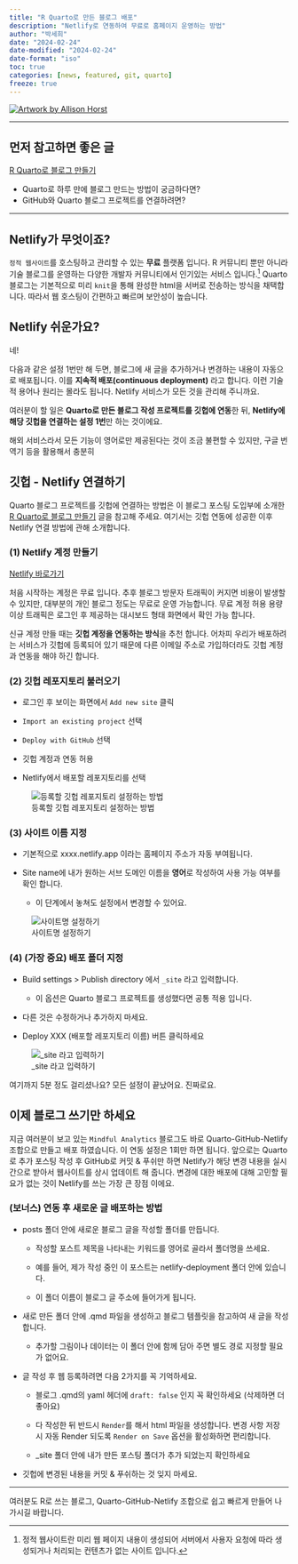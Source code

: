```yaml
---
title: "R Quarto로 만든 블로그 배포"
description: "Netlify로 연동하여 무료로 홈페이지 운영하는 방법"
author: "박세희"
date: "2024-02-24"
date-modified: "2024-02-24" 
date-format: "iso"
toc: true 
categories: [news, featured, git, quarto]
freeze: true 
---
```


::: {writing}
[![Artwork by Allison Horst](hello_quarto.webp)](https://allisonhorst.com/cetinkaya-rundel-lowndes-quarto-keynote)
:::

------------------------------------------------------------------------

## 먼저 참고하면 좋은 글

[R Quarto로 블로그 만들기](https://seheeopark.rbind.io/posts/quarto-blog/quarto-blog)

-   Quarto로 하루 만에 블로그 만드는 방법이 궁금하다면?
-   GitHub와 Quarto 블로그 프로젝트를 연결하려면?

------------------------------------------------------------------------

## Netlify가 무엇이죠? 

`정적 웹사이트`를 호스팅하고 관리할 수 있는 **무료** 플랫폼 입니다. R 커뮤니티 뿐만 아니라 기술 블로그를 운영하는 다양한 개발자 커뮤니티에서 인기있는 서비스 입니다.[^1] Quarto 블로그는 기본적으로 미리 `knit`을 통해 완성한 html을 서버로 전송하는 방식을 채택합니다. 따라서 웹 호스팅이 간편하고 빠르며 보안성이 높습니다.

[^1]: 정적 웹사이트란 미리 웹 페이지 내용이 생성되어 서버에서 사용자 요청에 따라 생성되거나 처리되는 컨텐츠가 없는 사이트 입니다.

## Netlify 쉬운가요? 

네!

다음과 같은 설정 1번만 해 두면, 블로그에 새 글을 추가하거나 변경하는 내용이 자동으로 배포됩니다. 이를 **지속적 배포(continuous deployment)** 라고 합니다. 이런 기술적 용어나 원리는 몰라도 됩니다. Netlify 서비스가 모든 것을 관리해 주니까요.

여러분이 할 일은 **Quarto로 만든 블로그 작성 프로젝트를 깃헙에 연동**한 뒤, **Netlify에 해당 깃헙을 연결하는 설정 1번**만 하는 것이에요.

해외 서비스라서 모든 기능이 영어로만 제공된다는 것이 조금 불편할 수 있지만, 구글 번역기 등을 활용해서 충분히

## 깃헙 - Netlify 연결하기 

Quarto 블로그 프로젝트를 깃헙에 연결하는 방법은 이 블로그 포스팅 도입부에 소개한 [R Quarto로 블로그 만들기](https://seheeopark.rbind.io/posts/quarto-blog/quarto-blog) 글을 참고해 주세요. 여기서는 깃헙 연동에 성공한 이후 Netlify 연결 방법에 관해 소개합니다.

### (1) Netlify 계정 만들기 

[Netlify 바로가기](https://www.netlify.com/)

처음 시작하는 계정은 무료 입니다. 추후 블로그 방문자 트래픽이 커지면 비용이 발생할 수 있지만, 대부분의 개인 블로그 정도는 무료로 운영 가능합니다. 무료 계정 허용 용량 이상 트래픽은 로그인 후 제공하는 대시보드 형태 화면에서 확인 가능 합니다.

신규 계정 만들 때는 **깃헙 계정을 연동하는 방식**을 추천 합니다. 어차피 우리가 배포하려는 서비스가 깃헙에 등록되어 있기 때문에 다른 이메일 주소로 가입하더라도 깃헙 계정과 연동을 해야 하긴 합니다.

### (2) 깃헙 레포지토리 불러오기 

-   로그인 후 보이는 화면에서 `Add new site` 클릭

-   `Import an existing project` 선택

-   `Deploy with GitHub` 선택

-   깃헙 계정과 연동 허용

-   Netlify에서 배포할 레포지토리를 선택

![등록할 깃헙 레포지토리 설정하는 방법](new_site_netlify.webp)

### (3) 사이트 이름 지정 

-   기본적으로 xxxx.netlify.app 이라는 홈페이지 주소가 자동 부여됩니다.

-   Site name에 내가 원하는 서브 도메인 이름을 **영어**로 작성하여 사용 가능 여부를 확인 합니다.

    -   이 단계에서 놓쳐도 설정에서 변경할 수 있어요.

![사이트명 설정하기](site_name.webp)

### (4) (가장 중요) 배포 폴더 지정 

-   Build settings \> Publish directory 에서 `_site` 라고 입력합니다.

    -   이 옵션은 Quarto 블로그 프로젝트를 생성했다면 공통 적용 입니다.

-   다른 것은 수정하거나 추가하지 마세요.

-   Deploy XXX (배포할 레포지토리 이름) 버튼 클릭하세요

![\_site 라고 입력하기](public_directory.webp)

여기까지 5분 정도 걸리셨나요? 모든 설정이 끝났어요. 진짜로요.

## 이제 블로그 쓰기만 하세요 

지금 여러분이 보고 있는 `Mindful Analytics` 블로그도 바로 Quarto-GitHub-Netlify 조합으로 만들고 배포 하였습니다. 이 연동 설정은 1회만 하면 됩니다. 앞으로는 Quarto로 추가 포스팅 작성 후 GitHub로 커밋 & 푸쉬만 하면 Netlify가 해당 변경 내용을 실시간으로 받아서 웹사이트를 상시 업데이트 해 줍니다. 변경에 대한 배포에 대해 고민할 필요가 없는 것이 Netlify를 쓰는 가장 큰 장점 이에요.

### (보너스) 연동 후 새로운 글 배포하는 방법 

-   posts 폴더 안에 새로운 블로그 글을 작성할 폴더를 만듭니다.

    -   작성할 포스트 제목을 나타내는 키워드를 영어로 골라서 폴더명을 쓰세요.

    -   예를 들어, 제가 작성 중인 이 포스트는 netlify-deployment 폴더 안에 있습니다.

    -   이 폴더 이름이 블로그 글 주소에 들어가게 됩니다.

-   새로 만든 폴더 안에 .qmd 파일을 생성하고 블로그 템플릿을 참고하여 새 글을 작성합니다.

    -   추가할 그림이나 데이터는 이 폴더 안에 함께 담아 주면 별도 경로 지정할 필요가 없어요.

-   글 작성 후 웹 등록하려면 다음 2가지를 꼭 기억하세요.

    -   블로그 .qmd의 yaml 헤더에 `draft: false` 인지 꼭 확인하세요 (삭제하면 더 좋아요)

    -   다 작성한 뒤 반드시 `Render`를 해서 html 파일을 생성합니다. 변경 사항 저장 시 자동 Render 되도록 `Render on Save` 옵션을 활성화하면 편리합니다.

    -   \_site 폴더 안에 내가 만든 포스팅 폴더가 추가 되었는지 확인하세요

-   깃헙에 변경된 내용을 커밋 & 푸쉬하는 것 잊지 마세요.

------------------------------------------------------------------------

여러분도 R로 쓰는 블로그, Quarto-GitHub-Netlify 조합으로 쉽고 빠르게 만들어 나가시길 바랍니다.
